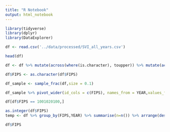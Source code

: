 ```yaml
---
title: "R Notebook"
output: html_notebook
---
```


```r
library(tidyverse)
library(dplyr)
library(DataExplorer)

```


```r
df <- read.csv('../data/processed/SVI_all_years.csv')
```

```r

head(df)
```


```r
df <- df %>% mutate(across(where(is.character), toupper)) %>% mutate(across(where(is.character), str_trim))
```

```r
df$FIPS <- as.character(df$FIPS)
```


```r
df_sample <- sample_frac(df,size = 0.1)
```

```r
df_sample %>% pivot_wider(id_cols = c(FIPS), names_from = YEAR,values_from = c(EP_POV,EP_AGE65))
```
```r
df[df$FIPS == 1001020100,]
```

```r
as.integer(df$FIPS)
temp <- df %>% group_by(FIPS,YEAR) %>% summarise(n=n()) %>% arrange(desc(n))
```
```r
df$FIPS
```

```r
```

